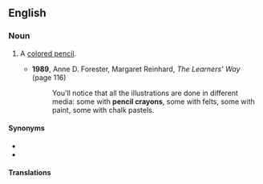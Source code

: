 ==English==

===Noun===
{{en-noun}}

# {{lb|en|Canada|Northern England}} A [[colored pencil]].
#* '''1989''', Anne D. Forester, ‎Margaret Reinhard, ''The Learners' Way'' (page 116)
#*: You'll notice that all the illustrations are done in different media: some with '''pencil crayons''', some with felts, some with paint, some with chalk pastels.

====Synonyms====
* {{l|en|colored pencil}}
* {{l|en|crayon}}

====Translations====
{{trans-see|pencil crayon|colored pencil}}